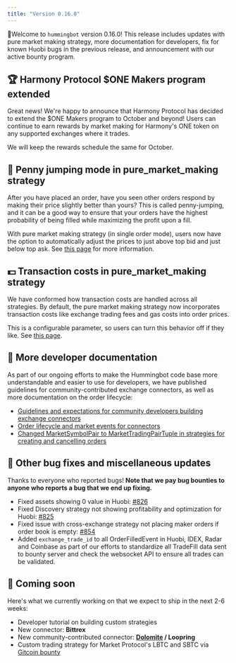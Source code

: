 ```yaml
---
title: "Version 0.16.0"
---
```


🚀Welcome to `hummingbot` version 0.16.0! This release includes updates with pure market making strategy, more documentation for developers, fix for known Huobi bugs in the previous release, and announcement with our active bounty program.

## 🏆 Harmony Protocol $ONE Makers program extended

Great news! We're happy to announce that Harmony Protocol has decided to extend the \$ONE Makers program to October and beyond! Users can continue to earn rewards by market making for Harmony's ONE token on any supported exchanges where it trades.

We will keep the rewards schedule the same for October.

## 🏃 Penny jumping mode in **pure_market_making** strategy

After you have placed an order, have you seen other orders respond by making their price slightly better than yours? This is called penny-jumping, and it can be a good way to ensure that your orders have the highest probability of being filled while maximizing the profit upon a fill.

With pure market making strategy (in single order mode), users now have the option to automatically adjust the prices to just above top bid and just below top ask. See [this page](/strategies/order-optimization/) for more information.

## 💵 Transaction costs in **pure_market_making** strategy

We have conformed how transaction costs are handled across all strategies. By default, the pure market making strategy now incorporates transaction costs like exchange trading fees and gas costs into order prices.

This is a configurable parameter, so users can turn this behavior off if they like. See [this page](/strategies/add-transaction-costs/).

## 📝 More developer documentation

As part of our ongoing efforts to make the Hummingbot code base more understandable and easier to use for developers, we have published guidelines for community-contributed exchange connectors, as well as more documentation on the order lifecycle:

- [Guidelines and expectations for community developers building exchange connectors](/developer/exchange-connector-tutorial/#order-lifecycle-flowchart)
- [Order lifecycle and market events for connectors](/developer/tutorial/#order-lifecycle-and-market-events)
- [Changed MarketSymbolPair to MarketTradingPairTuple in strategies for creating and cancelling orders](/developer/strategies-overview/#creating-and-cancelling-orders)

## 🐞 Other bug fixes and miscellaneous updates

Thanks to everyone who reported bugs! **Note that we pay bug bounties to anyone who reports a bug that we end up fixing.**

- Fixed assets showing 0 value in Huobi: [#826](https://github.com/CoinAlpha/hummingbot/issues/826)
- Fixed Discovery strategy not showing profitability and optimization for Huobi: [#825](https://github.com/CoinAlpha/hummingbot/issues/825)
- Fixed issue with cross-exchange strategy not placing maker orders if order book is empty: [#854](https://github.com/CoinAlpha/hummingbot/issues/854)
- Added `exchange_trade_id` to all OrderFilledEvent in Huobi, IDEX, Radar and Coinbase as part of our efforts to standardize all TradeFill data sent to bounty server and check the websocket API to ensure all trades can be validated.

## 🚀 Coming soon

Here's what we currently working on that we expect to ship in the next 2-6 weeks:

- Developer tutorial on building custom strategies
- New connector: **Bittrex**
- New community-contributed connector: **[Dolomite](https://dolomite.io/) / Loopring**
- Custom trading strategy for Market Protocol's LBTC and SBTC via [Gitcoin bounty](https://gitcoin.co/issue/MARKETProtocol/MARKETProtocol/230/3417)
